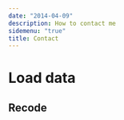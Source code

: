 ```yaml
---
date: "2014-04-09"
description: How to contact me
sidemenu: "true"
title: Contact
---
```


# Load data

## Recode